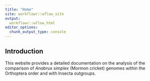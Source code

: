 ---
title: "Home"
site: workflowr::wflow_site
output:
  workflowr::wflow_html
editor_options:
  chunk_output_type: console
---

## Introduction
This website provides a detailed documentation on the analysis of the comparison of *Anabrus simplex* (Mormon cricket) genomes within the Orthoptera order and with Insecta outgroups. 
